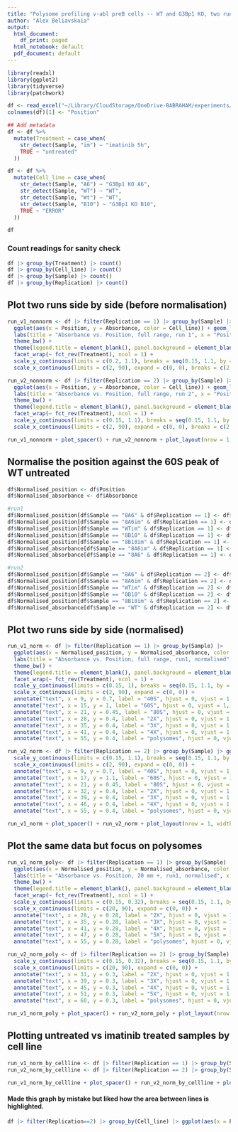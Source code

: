 ```yaml
---
title: "Polysome profiling v-abl preB cells -- WT and G3Bp1 KO, two runs"
author: "Alex Beliavskaia"
output:
  html_document:
    df_print: paged
  html_notebook: default
  pdf_document: default
---
```


```r
library(readxl)
library(ggplot2)
library(tidyverse)
library(patchwork)

df <- read_excel("~/Library/CloudStorage/OneDrive-BABRAHAM/experiments/OOPS_AB024/data_combined_long.xlsx")
colnames(df)[1] <- "Position"

## Add metadata
df <- df %>% 
  mutate(Treatment = case_when(
    str_detect(Sample, "im") ~ "imatinib 5h",
    TRUE ~ "untreated"
  ))

df <- df %>% 
  mutate(Cell_line = case_when(
    str_detect(Sample, "A6") ~ "G3Bp1 KO A6",
    str_detect(Sample, "WT") ~ "WT",
    str_detect(Sample, "Wt") ~ "WT",
    str_detect(Sample, "B10") ~ "G3Bp1 KO B10",
    TRUE ~ "ERROR"
  ))

df
```

### Count readings for sanity check

```r
df |> group_by(Treatment) |> count()
df |> group_by(Cell_line) |> count()
df |> group_by(Sample) |> count()
df |> group_by(Replication) |> count()
```

## Plot two runs side by side (before normalisation)

```r
run_v1_nonnorm <- df |> filter(Replication == 1) |> group_by(Sample) |> 
  ggplot(aes(x = Position, y = Absorbance, color = Cell_line)) + geom_line() + 
  labs(title = "Absorbance vs. Position, full range, run 1", x = "Position", y = "Absorbance") + 
  theme_bw() + 
  theme(legend.title = element_blank(), panel.background = element_blank(), plot.background = element_blank(), plot.margin = margin(0, 0, 0, 0), legend.position = "bottom") + 
  facet_wrap(~ fct_rev(Treatment), ncol = 1) + 
  scale_y_continuous(limits = c(0.2, 1.1), breaks = seq(0.15, 1.1, by = 0.05)) + 
  scale_x_continuous(limits = c(2, 90), expand = c(0, 0), breaks = c(2:90))

run_v2_nonnorm <- df |> filter(Replication == 2) |> group_by(Sample) |> 
  ggplot(aes(x = Position, y = Absorbance, color = Cell_line)) + geom_line() + 
  labs(title = "Absorbance vs. Position, full range, run 2", x = "Position", y = "Absorbance") + 
  theme_bw() + 
  theme(legend.title = element_blank(), panel.background = element_blank(), plot.background = element_blank(), plot.margin = margin(0, 0, 0, 0), legend.position = "bottom") + 
  facet_wrap(~ fct_rev(Treatment), ncol = 1) + 
  scale_y_continuous(limits = c(0.15, 1.1), breaks = seq(0.15, 1.1, by = 0.05)) + 
  scale_x_continuous(limits = c(2, 90), expand = c(0, 0), breaks = c(2:90))

run_v1_nonnorm + plot_spacer() + run_v2_nonnorm + plot_layout(nrow = 1, widths = c(5, 0.1, 5))
```

## Normalise the position against the 60S peak of WT untreated

```r
df$Normalised_position <- df$Position
df$Normalised_absorbance <- df$Absorbance

#run1
df$Normalised_position[df$Sample == "8A6" & df$Replication == 1] <- df$Position[df$Sample == "8A6" & df$Replication == 1] + 0.5
df$Normalised_position[df$Sample == "8A6im" & df$Replication == 1] <- df$Position[df$Sample == "8A6im" & df$Replication == 1] - 1.75
df$Normalised_position[df$Sample == "WTim" & df$Replication == 1] <- df$Position[df$Sample == "WTim" & df$Replication == 1] - 1.25
df$Normalised_position[df$Sample == "8B10" & df$Replication == 1] <- df$Position[df$Sample == "8B10" & df$Replication == 1] - 1.5
df$Normalised_position[df$Sample == "8B10im" & df$Replication == 1] <- df$Position[df$Sample == "8B10im" & df$Replication == 1] - 0.5
df$Normalised_absorbance[df$Sample == "8A6im" & df$Replication == 1] <- df$Absorbance[df$Sample == "8A6im" & df$Replication == 1] - 0.05
df$Normalised_absorbance[df$Sample == "8A6" & df$Replication == 1] <- df$Absorbance[df$Sample == "8A6" & df$Replication == 1] - 0.03

#run2
df$Normalised_position[df$Sample == "8A6" & df$Replication == 2] <- df$Position[df$Sample == "8A6" & df$Replication == 2] - 1.5
df$Normalised_position[df$Sample == "8A6im" & df$Replication == 2] <- df$Position[df$Sample == "8A6im" & df$Replication == 2] - 0.25
df$Normalised_position[df$Sample == "WTim" & df$Replication == 2] <- df$Position[df$Sample == "WTim" & df$Replication == 2] - 1.5
df$Normalised_position[df$Sample == "8B10" & df$Replication == 2] <- df$Position[df$Sample == "8B10" & df$Replication == 2] - 1.5
df$Normalised_position[df$Sample == "8B10im" & df$Replication == 2] <- df$Position[df$Sample == "8B10im" & df$Replication == 2] - 0.25
df$Normalised_absorbance[df$Sample == "WT" & df$Replication == 2] <- df$Absorbance[df$Sample == "WT" & df$Replication == 2] + 0.03
```

## Plot two runs side by side (normalised)

```r
run_v1_norm <- df |> filter(Replication == 1) |> group_by(Sample) |> 
  ggplot(aes(x = Normalised_position, y = Normalised_absorbance, color = Cell_line)) + geom_line() + 
  labs(title = "Absorbance vs. Position, full range, run1, normalised", x = "Position (mm)", y = "Absorbance") + 
  theme_bw() + 
  theme(legend.title = element_blank(), panel.background = element_blank(), plot.background = element_blank(), plot.margin = margin(0, 0, 0, 0), legend.position = "bottom") + 
  facet_wrap(~ fct_rev(Treatment), ncol = 1) + 
  scale_y_continuous(limits = c(0.15, 1), breaks = seq(0.15, 1.1, by = 0.05)) + 
  scale_x_continuous(limits = c(2, 90), expand = c(0, 0)) +
  annotate("text", x = 9, y = 0.7, label = "40S", hjust = 0, vjust = 1, color = "red") + 
  annotate("text", x = 15, y = 1, label = "60S", hjust = 0, vjust = 1, color = "red") + 
  annotate("text", x = 21, y = 0.45, label = "80S", hjust = 0, vjust = 1, color = "red") + 
  annotate("text", x = 28, y = 0.4, label = "2X", hjust = 0, vjust = 1, color = "red") + 
  annotate("text", x = 35, y = 0.4, label = "3X", hjust = 0, vjust = 1, color = "red") + 
  annotate("text", x = 41, y = 0.4, label = "4X", hjust = 0, vjust = 1, color = "red") + 
  annotate("text", x = 55, y = 0.4, label = "polysomes", hjust = 0, vjust = 1, color = "red")

run_v2_norm <- df |> filter(Replication == 2) |> group_by(Sample) |> ggplot(aes(x = Normalised_position, y = Normalised_absorbance, color = Cell_line)) + geom_line() + labs(title = "Absorbance vs. Position, full range, run2, normalised", x = "Position (mm)", y = "Absorbance") + theme_bw() + theme(legend.title = element_blank(), panel.background = element_blank(), plot.background = element_blank(), plot.margin = margin(0, 0, 0, 0), legend.position = "bottom") + facet_wrap(~ fct_rev(Treatment), ncol = 1) +  
  scale_y_continuous(limits = c(0.15, 1.1), breaks = seq(0.15, 1.1, by = 0.05)) + 
  scale_x_continuous(limits = c(2, 90), expand = c(0, 0)) +
  annotate("text", x = 9, y = 0.7, label = "40S", hjust = 0, vjust = 1, color = "red") + 
  annotate("text", x = 17, y = 1.1, label = "60S", hjust = 0, vjust = 1, color = "red") + 
  annotate("text", x = 21, y = 0.45, label = "80S", hjust = 0, vjust = 1, color = "red") + 
  annotate("text", x = 32, y = 0.4, label = "2X", hjust = 0, vjust = 1, color = "red") + 
  annotate("text", x = 39, y = 0.4, label = "3X", hjust = 0, vjust = 1, color = "red") + 
  annotate("text", x = 46, y = 0.4, label = "4X", hjust = 0, vjust = 1, color = "red") + 
  annotate("text", x = 55, y = 0.4, label = "polysomes", hjust = 0, vjust = 1, color = "red")

run_v1_norm + plot_spacer() + run_v2_norm + plot_layout(nrow = 1, widths = c(5, 0.1, 5))
```

## Plot the same data but focus on polysomes

```r
run_v1_norm_poly<- df |> filter(Replication == 1) |> group_by(Sample) |> 
  ggplot(aes(x = Normalised_position, y = Normalised_absorbance, color = Cell_line)) + geom_line() + 
  labs(title = "Absorbance vs. Position, 20 mm +, run1, normalised", x = "Position (mm)", y = "Absorbance") + 
  theme_bw() + 
  theme(legend.title = element_blank(), panel.background = element_blank(), plot.background = element_blank(), plot.margin = margin(0, 0, 0, 0), legend.position = "bottom") + 
  facet_wrap(~ fct_rev(Treatment), ncol = 1) + 
  scale_y_continuous(limits = c(0.15, 0.32), breaks = seq(0.15, 1.1, by = 0.05)) + 
  scale_x_continuous(limits = c(20, 90), expand = c(0, 0)) +
  annotate("text", x = 28, y = 0.28, label = "2X", hjust = 0, vjust = 1, color = "red") + 
  annotate("text", x = 35, y = 0.28, label = "3X", hjust = 0, vjust = 1, color = "red") + 
  annotate("text", x = 41, y = 0.28, label = "4X", hjust = 0, vjust = 1, color = "red") + 
  annotate("text", x = 47, y = 0.28, label = "5X", hjust = 0, vjust = 1, color = "red") + 
  annotate("text", x = 55, y = 0.28, label = "polysomes", hjust = 0, vjust = 1, color = "red")

run_v2_norm_poly <- df |> filter(Replication == 2) |> group_by(Sample) |> ggplot(aes(x = Normalised_position, y = Normalised_absorbance, color = Cell_line)) + geom_line() + labs(title = "Absorbance vs. Position, 20 mm +, run2, normalised", x = "Position (mm)", y = "Absorbance") + theme_bw() + theme(legend.title = element_blank(), panel.background = element_blank(), plot.background = element_blank(), plot.margin = margin(0, 0, 0, 0), legend.position = "bottom") + facet_wrap(~ fct_rev(Treatment), ncol = 1) +  
  scale_y_continuous(limits = c(0.15, 0.32), breaks = seq(0.15, 1.1, by = 0.05)) + 
  scale_x_continuous(limits = c(20, 90), expand = c(0, 0)) +
  annotate("text", x = 31, y = 0.3, label = "2X", hjust = 0, vjust = 1, color = "red") + 
  annotate("text", x = 39, y = 0.3, label = "3X", hjust = 0, vjust = 1, color = "red") + 
  annotate("text", x = 45, y = 0.3, label = "4X", hjust = 0, vjust = 1, color = "red") + 
  annotate("text", x = 51, y = 0.3, label = "5X", hjust = 0, vjust = 1, color = "red") + 
  annotate("text", x = 60, y = 0.3, label = "polysomes", hjust = 0, vjust = 1, color = "red")

run_v1_norm_poly + plot_spacer() + run_v2_norm_poly + plot_layout(nrow = 1, widths = c(5, 0.1, 5))
```

## Plotting untreated vs imatinib treated samples by cell line

```r

run_v1_norm_by_cellline <- df |> filter(Replication == 1) |> group_by(Sample) |> ggplot(aes(x = Normalised_position, y = Normalised_absorbance, color = Treatment)) + geom_line() + labs(title = "Absorbance vs. Position, full range, run1, normalised", x = "Position (mm)", y = "Absorbance") + theme_bw() + theme(legend.title = element_blank(), panel.background = element_blank(), plot.background = element_blank(), plot.margin = margin(0, 0, 0, 0), legend.position = "bottom") + facet_wrap(~ fct_rev(Cell_line), ncol = 1) + scale_y_continuous(limits = c(0.15, 1.1), breaks = seq(0.15, 1.1, by = 0.05)) + scale_x_continuous(limits = c(2, 90), expand = c(0, 0))
run_v2_norm_by_cellline <- df |> filter(Replication == 2) |> group_by(Sample) |> ggplot(aes(x = Normalised_position, y = Normalised_absorbance, color = Treatment)) + geom_line() + labs(title = "Absorbance vs. Position, full range, run2, normalised", x = "Position (mm)", y = "Absorbance") + theme_bw() + theme(legend.title = element_blank(), panel.background = element_blank(), plot.background = element_blank(), plot.margin = margin(0, 0, 0, 0), legend.position = "bottom") + facet_wrap(~ fct_rev(Cell_line), ncol = 1) + scale_y_continuous(limits = c(0.15, 1.1), breaks = seq(0.15, 1.1, by = 0.05)) + scale_x_continuous(limits = c(2, 90), expand = c(0, 0))

run_v1_norm_by_cellline + plot_spacer() + run_v2_norm_by_cellline + plot_layout(nrow = 1, widths = c(5, 0.1, 5))

```

#### Made this graph by mistake but liked how the area between lines is highlighted.

```r

df |> filter(Replication==2) |> group_by(Cell_line) |> ggplot(aes(x = Position, y = Absorbance, color = Cell_line)) + geom_line() + labs(title = "Absorbance vs. Position", x = "Position (mm)", y = "Absorbance") + theme_bw() + theme(legend.title = element_blank(), panel.background = element_blank(), plot.background = element_blank(), plot.margin = margin(0, 0, 0, 0), legend.position = "none") + facet_wrap(~ fct_rev(Cell_line), ncol = 1) + scale_y_continuous(limits = c(0.1, 1.1)) + scale_x_continuous(limits = c(0, 90), expand = c(0, 0))

```
